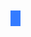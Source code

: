 <span style="border:           1px solid {{{border|#000}}};
             background-color: #347BFF;
             color:            #FFF;
             padding:          4px;
             padding-left:     8px;
             padding-right:    8px;
             text-align:       center;">
{{{1}}}
</span><noinclude>
{{documentation}}
</noinclude>